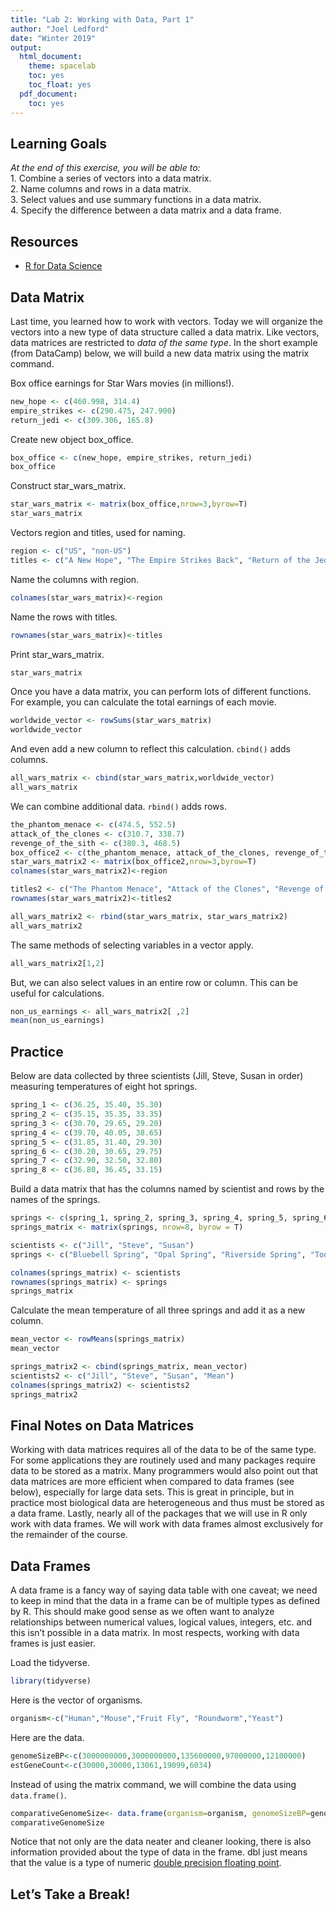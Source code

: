 ```yaml
---
title: "Lab 2: Working with Data, Part 1"
author: "Joel Ledford"
date: "Winter 2019"
output:
  html_document:
    theme: spacelab
    toc: yes
    toc_float: yes
  pdf_document:
    toc: yes
---
```


## Learning Goals
*At the end of this exercise, you will be able to:*    
1. Combine a series of vectors into a data matrix.  
2. Name columns and rows in a data matrix.  
3. Select values and use summary functions in a data matrix.  
4. Specify the difference between a data matrix and a data frame.  

## Resources
- [R for Data Science](https://r4ds.had.co.nz/)

## Data Matrix
Last time, you learned how to work with vectors. Today we will organize the vectors into a new type of data structure called a data matrix. Like vectors, data matrices are restricted to *data of the same type*. In the short example (from DataCamp) below, we will build a new data matrix using the matrix command.  

Box office earnings for Star Wars movies (in millions!).
```r
new_hope <- c(460.998, 314.4)
empire_strikes <- c(290.475, 247.900)
return_jedi <- c(309.306, 165.8)
```

Create new object box_office.
```r
box_office <- c(new_hope, empire_strikes, return_jedi)
box_office
```

Construct star_wars_matrix.
```r
star_wars_matrix <- matrix(box_office,nrow=3,byrow=T)
star_wars_matrix
```

Vectors region and titles, used for naming.
```r
region <- c("US", "non-US")
titles <- c("A New Hope", "The Empire Strikes Back", "Return of the Jedi")
```

Name the columns with region.
```r
colnames(star_wars_matrix)<-region
```

Name the rows with titles.
```r
rownames(star_wars_matrix)<-titles
```

Print star_wars_matrix.
```r
star_wars_matrix
```

Once you have a data matrix, you can perform lots of different functions. For example, you can calculate the total earnings of each movie.
```r
worldwide_vector <- rowSums(star_wars_matrix)
worldwide_vector
```

And even add a new column to reflect this calculation. `cbind()` adds columns.
```r
all_wars_matrix <- cbind(star_wars_matrix,worldwide_vector)
all_wars_matrix
```

We can combine additional data. `rbind()` adds rows.
```r
the_phantom_menace <- c(474.5, 552.5)
attack_of_the_clones <- c(310.7, 338.7)
revenge_of_the_sith <- c(380.3, 468.5)
box_office2 <- c(the_phantom_menace, attack_of_the_clones, revenge_of_the_sith)
star_wars_matrix2 <- matrix(box_office2,nrow=3,byrow=T)
colnames(star_wars_matrix2)<-region

titles2 <- c("The Phantom Menace", "Attack of the Clones", "Revenge of the Sith")
rownames(star_wars_matrix2)<-titles2

all_wars_matrix2 <- rbind(star_wars_matrix, star_wars_matrix2)
all_wars_matrix2
```

The same methods of selecting variables in a vector apply.
```r
all_wars_matrix2[1,2]
```

But, we can also select values in an entire row or column. This can be useful for calculations.
```r
non_us_earnings <- all_wars_matrix2[ ,2]
mean(non_us_earnings)
```

## Practice
Below are data collected by three scientists (Jill, Steve, Susan in order) measuring temperatures of eight hot springs.
```r
spring_1 <- c(36.25, 35.40, 35.30)
spring_2 <- c(35.15, 35.35, 33.35)
spring_3 <- c(30.70, 29.65, 29.20)
spring_4 <- c(39.70, 40.05, 38.65)
spring_5 <- c(31.85, 31.40, 29.30)
spring_6 <- c(30.20, 30.65, 29.75)
spring_7 <- c(32.90, 32.50, 32.80)
spring_8 <- c(36.80, 36.45, 33.15)
```

Build a data matrix that has the columns named by scientist and rows by the names of the springs.
```r
springs <- c(spring_1, spring_2, spring_3, spring_4, spring_5, spring_6, spring_7, spring_8)
springs_matrix <- matrix(springs, nrow=8, byrow = T)
```

```r
scientists <- c("Jill", "Steve", "Susan")
springs <- c("Bluebell Spring", "Opal Spring", "Riverside Spring", "Too Hot Spring", "Mystery Spring", "Emerald Spring", "Black Spring", "Pearl Spring")
```

```r
colnames(springs_matrix) <- scientists
rownames(springs_matrix) <- springs
springs_matrix
```

Calculate the mean temperature of all three springs and add it as a new column.
```r
mean_vector <- rowMeans(springs_matrix)
mean_vector
```

```r
springs_matrix2 <- cbind(springs_matrix, mean_vector)
scientists2 <- c("Jill", "Steve", "Susan", "Mean")
colnames(springs_matrix2) <- scientists2
springs_matrix2
```

## Final Notes on Data Matrices
Working with data matrices requires all of the data to be of the same type. For some applications they are routinely used and many packages require data to be stored as a matrix. Many programmers would also point out that data matrices are more efficient when compared to data frames (see below), especially for large data sets. This is great in principle, but in practice most biological data are heterogeneous and thus must be stored as a data frame. Lastly, nearly all of the packages that we will use in R only work with data frames. We will work with data frames almost exclusively for the remainder of the course.

## Data Frames
A data frame is a fancy way of saying data table with one caveat; we need to keep in mind that the data in a frame can be of multiple types as defined by R. This should make good sense as we often want to analyze relationships between numerical values, logical values, integers, etc. and this isn't possible in a data matrix. In most respects, working with data frames is just easier.  

Load the tidyverse.
```r
library(tidyverse)
```

Here is the vector of organisms.
```r
organism<-c("Human","Mouse","Fruit Fly", "Roundworm","Yeast")
```

Here are the data.
```r
genomeSizeBP<-c(3000000000,3000000000,135600000,97000000,12100000)
estGeneCount<-c(30000,30000,13061,19099,6034)
```

Instead of using the matrix command, we will combine the data using `data.frame()`.
```r
comparativeGenomeSize<- data.frame(organism=organism, genomeSizeBP=genomeSizeBP, estGeneCount=estGeneCount)
comparativeGenomeSize
```
Notice that not only are the data neater and cleaner looking, there is also information provided about the type of data in the frame. dbl just means that the value is a type of numeric [double precision floating point](http://uc-r.github.io/integer_double/).  

## Let's Take a Break!